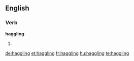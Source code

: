 ==English==

===Verb===
'''haggling'''

# {{present participle of|[[haggle]]}}

[[de:haggling]]
[[et:haggling]]
[[fr:haggling]]
[[hu:haggling]]
[[te:haggling]]